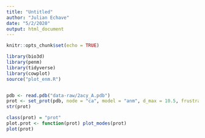 ```yaml
---
title: "Untitled"
author: "Julian Echave"
date: "5/2/2020"
output: html_document
---
```


```r
knitr::opts_chunk$set(echo = TRUE)
```

```r
library(bio3d)
library(penm)
library(tidyverse)
library(cowplot)
source("plot_enm.R")


pdb <- read.pdb("data-raw/2acy_A.pdb")
prot <- set_prot(pdb, node = "ca", model = "anm", d_max = 10.5, frustrated = F)
str(prot)

```
```r
class(prot) = "prot"
plot.prot <- function(prot) plot_modes(prot)
plot(prot)

```

